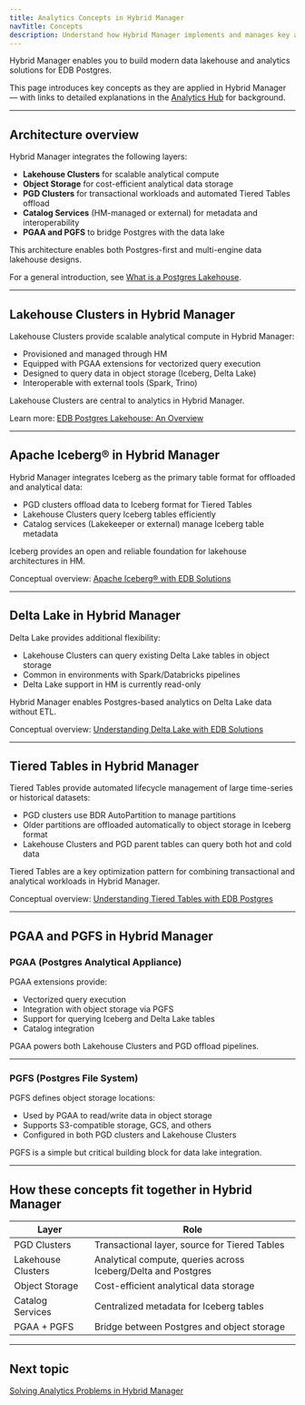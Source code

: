 ```yaml
---
title: Analytics Concepts in Hybrid Manager
navTitle: Concepts
description: Understand how Hybrid Manager implements and manages key analytics capabilities, and how core data lakehouse concepts apply within Hybrid Manager.
---
```


Hybrid Manager enables you to build modern data lakehouse and analytics solutions for EDB Postgres.

This page introduces key concepts as they are applied in Hybrid Manager — with links to detailed explanations in the [Analytics Hub](../../../analytics/) for background.

---

## Architecture overview

Hybrid Manager integrates the following layers:

- **Lakehouse Clusters** for scalable analytical compute
- **Object Storage** for cost-efficient analytical data storage
- **PGD Clusters** for transactional workloads and automated Tiered Tables offload
- **Catalog Services** (HM-managed or external) for metadata and interoperability
- **PGAA and PGFS** to bridge Postgres with the data lake

This architecture enables both Postgres-first and multi-engine data lakehouse designs.

For a general introduction, see [What is a Postgres Lakehouse](../../../analytics/lakehouse.mdx).

---

## Lakehouse Clusters in Hybrid Manager

Lakehouse Clusters provide scalable analytical compute in Hybrid Manager:

- Provisioned and managed through HM
- Equipped with PGAA extensions for vectorized query execution
- Designed to query data in object storage (Iceberg, Delta Lake)
- Interoperable with external tools (Spark, Trino)

Lakehouse Clusters are central to analytics in Hybrid Manager.

Learn more: [EDB Postgres Lakehouse: An Overview](../../../analytics/learn/explained/)

---

## Apache Iceberg® in Hybrid Manager

Hybrid Manager integrates Iceberg as the primary table format for offloaded and analytical data:

- PGD clusters offload data to Iceberg format for Tiered Tables
- Lakehouse Clusters query Iceberg tables efficiently
- Catalog services (Lakekeeper or external) manage Iceberg table metadata

Iceberg provides an open and reliable foundation for lakehouse architectures in HM.

Conceptual overview: [Apache Iceberg® with EDB Solutions](../../../analytics/iceberg.mdx)

---

## Delta Lake in Hybrid Manager

Delta Lake provides additional flexibility:

- Lakehouse Clusters can query existing Delta Lake tables in object storage
- Common in environments with Spark/Databricks pipelines
- Delta Lake support in HM is currently read-only

Hybrid Manager enables Postgres-based analytics on Delta Lake data without ETL.

Conceptual overview: [Understanding Delta Lake with EDB Solutions](../../../analytics/delta_lake.mdx)

---

## Tiered Tables in Hybrid Manager

Tiered Tables provide automated lifecycle management of large time-series or historical datasets:

- PGD clusters use BDR AutoPartition to manage partitions
- Older partitions are offloaded automatically to object storage in Iceberg format
- Lakehouse Clusters and PGD parent tables can query both hot and cold data

Tiered Tables are a key optimization pattern for combining transactional and analytical workloads in Hybrid Manager.

Conceptual overview: [Understanding Tiered Tables with EDB Postgres](../../../analytics/tiered_tables.mdx)

---

## PGAA and PGFS in Hybrid Manager

### PGAA (Postgres Analytical Appliance)

PGAA extensions provide:

- Vectorized query execution
- Integration with object storage via PGFS
- Support for querying Iceberg and Delta Lake tables
- Catalog integration

PGAA powers both Lakehouse Clusters and PGD offload pipelines.

---

### PGFS (Postgres File System)

PGFS defines object storage locations:

- Used by PGAA to read/write data in object storage
- Supports S3-compatible storage, GCS, and others
- Configured in both PGD clusters and Lakehouse Clusters

PGFS is a simple but critical building block for data lake integration.

---

## How these concepts fit together in Hybrid Manager

| Layer              | Role |
|--------------------|------|
| PGD Clusters       | Transactional layer, source for Tiered Tables |
| Lakehouse Clusters | Analytical compute, queries across Iceberg/Delta and Postgres |
| Object Storage     | Cost-efficient analytical data storage |
| Catalog Services   | Centralized metadata for Iceberg tables |
| PGAA + PGFS        | Bridge between Postgres and object storage |

---

## Next topic

[Solving Analytics Problems in Hybrid Manager](./use-cases)
